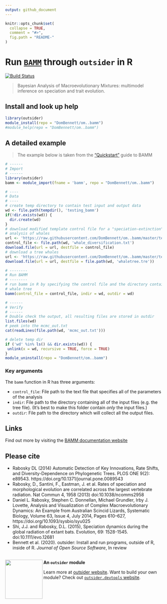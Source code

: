 ```yaml
---
output: github_document
---
```

<!--
The README should be used to describe the program. It acts like the homepage of
your module.

Edit README.Rmd not README.md. The .Rmd file can be knitted to parse real-code
examples and show their output in the .md file.

To knit, use devtools::build_readme() or outsider.devtools::build()

Edit the template to describe your program: how to install, import and run;
run exemplary, small demonstrations; present key arguments; provide links and
references to the program that the module wraps.

Learn more about markdown and Rmarkdown:
https://daringfireball.net/projects/markdown/syntax
https://rmarkdown.rstudio.com/
-->

```r
knitr::opts_chunk$set(
  collapse = TRUE,
  comment = "#>",
  fig.path = "README-"
)
```

# Run [`BAMM`](https://github.com/macroevolution/bamm) through `outsider` in R
[![Build Status](https://travis-ci.org/DomBennett/om..bamm.svg?branch=master)](https://travis-ci.org/DomBennett/om..bamm)

> Bayesian Analysis of Macroevolutionary Mixtures: multimodel inference on
speciation and trait evolution.

<!-- Install information -->
## Install and look up help

```r
library(outsider)
module_install(repo = "DomBennett/om..bamm")
#module_help(repo = "DomBennett/om..bamm")
```

<!-- Detailed examples -->
## A detailed example

> The example below is taken from the
["Quickstart"](http://bamm-project.org/quickstart.html) guide to BAMM

<!-- Note: set eval=TRUE to run example and show output -->
```r
# ------
# Import
# ------
library(outsider)
bamm <- module_import(fname = 'bamm', repo = "DomBennett/om..bamm")

# ----
# Data
# ----
# create temp directory to contain test input and output data
wd <- file.path(tempdir(), 'testing_bamm')
if(!dir.exists(wd)) {
  dir.create(wd)
}
# download modified template control file for a "speciation-extinction"
# analysis of whales
url <- 'https://raw.githubusercontent.com/DomBennett/om..bamm/master/test_data/whale_diversification.txt'
control_file <- file.path(wd, 'whale_diversification.txt')
download.file(url = url, destfile = control_file)
# download a tree whales
url <- 'https://raw.githubusercontent.com/DomBennett/om..bamm/master/test_data/whaletree.tre'
download.file(url = url, destfile = file.path(wd, 'whaletree.tre'))

# --------
# Run BAMM
# --------
# run bamm in R by specifying the control file and the directory containing the
# whale tree
bamm(control_file = control_file, indir = wd, outdir = wd)

# ------
# Verify
# ------
# Double check the output, all resulting files are stored in outdir
list.files(wd)
# peek into the mcmc_out.txt
cat(readLines(file.path(wd, 'mcmc_out.txt')))
```

<!-- Remove module after running above example -->
```r
# delete temp dir
if ('wd' %in% ls() && dir.exists(wd)) {
 unlink(x = wd, recursive = TRUE, force = TRUE) 
}
module_uninstall(repo = "DomBennett/om..bamm")
```

### Key arguments

The `bamm` function in R has three arguments:

* `control_file`: File path to the text file that specifies all of the
parameters of the analysis
* `indir`: File path to the directory containing all of the input files
(e.g. the tree file). (It's best to make this folder contain *only* the input
files.)
* `outdir`: File path to the directory which will collect all the output files.

## Links

Find out more by visiting the
[BAMM documentation website](http://bamm-project.org/documentation.html)

## Please cite

* Rabosky DL (2014) Automatic Detection of Key Innovations, Rate Shifts, and
Diversity-Dependence on Phylogenetic Trees. PLOS ONE 9(2): e89543.
https://doi.org/10.1371/journal.pone.0089543
* Rabosky, D., Santini, F., Eastman, J. et al. Rates of speciation and
morphological evolution are correlated across the largest vertebrate radiation.
Nat Commun 4, 1958 (2013) doi:10.1038/ncomms2958
* Daniel L. Rabosky, Stephen C. Donnellan, Michael Grundler, Irby J. Lovette,
Analysis and Visualization of Complex Macroevolutionary Dynamics: An Example
from Australian Scincid Lizards, Systematic Biology, Volume 63, Issue 4, July
2014, Pages 610–627, https://doi.org/10.1093/sysbio/syu025
* Shi, J.J. and Rabosky, D.L. (2015), Speciation dynamics during the global
radiation of extant bats. Evolution, 69: 1528-1545. doi:10.1111/evo.12681
* Bennett et al. (2020). outsider: Install and run programs, outside of R,
inside of R. *Journal of Open Source Software*, In review


<!-- Footer -->
---

<img align="left" width="120" height="125" src="https://raw.githubusercontent.com/AntonelliLab/outsider/master/logo.png">

**An `outsider` module**

Learn more at [outsider website](https://antonellilab.github.io/outsider/). Want to build your own module? Check out [`outsider.devtools` website](https://antonellilab.github.io/outsider.devtools/).

